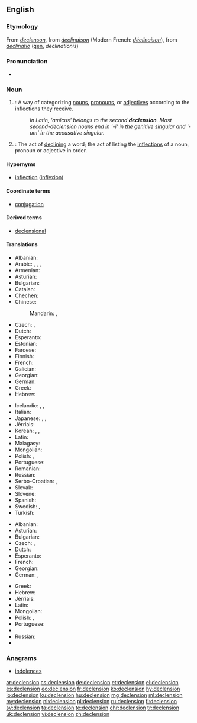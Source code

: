 ==English==

===Etymology===
From {{etyl|enm|en}} ''[[declenson]]'', from {{etyl|frm|en}} ''[[declinaison]]'' (Modern French: ''[[déclinaison]]''), from {{etyl|la|en}} ''[[declinatio]]'' ([[genitive|gen.]] ''declinationis'')

===Pronunciation===
* {{IPA|/dɪˈklɛn.ʃən/}}

===Noun===
{{wikipedia}}
{{en-noun}}

# {{context|grammar|lang=en}}: A way of categorizing [[noun]]s, [[pronoun]]s, or [[adjective]]s according to the inflections they receive.
#: ''In Latin, 'amicus' belongs to the second '''declension'''. Most second-declension nouns end in '-i' in the genitive singular and '-um' in the accusative singular.''
# {{context|grammar|lang=en}}: The act of [[decline|declining]] a word; the act of listing the [[inflection]]s of a noun, pronoun or adjective in order.

====Hypernyms====
* [[inflection]] ([[inflexion]])

====Coordinate terms====
* [[conjugation]]

====Derived terms====
* [[declensional]]

====Translations====
{{trans-top|a way of categorizing nouns}}
* Albanian: {{t|sq|lakim|m}}
* Arabic: {{qualifier|usually of Arabic nouns}} {{t|ar|إعراب|m|tr=ʾiʿrāb|sc=Arab}}, {{t+|ar|صرف|m|tr=ṣarf|sc=Arab}}, {{qualifier|inflection of nouns}} {{t|ar|تصريف الأسماء|m|tr=taṣrīf al-ʾasmāʾ|sc=Arab}}, {{t|ar|تصريف|m|tr=taṣrīf|sc=Arab}}
* Armenian: {{t|hy|հոլովում|tr=holovum|sc=Armn}}
* Asturian: {{t|ast|declinación|f}}
* Bulgarian: {{t|bg|склонение|n|tr=sklonénie}}
* Catalan: {{t|ca|declinació|f}}
* Chechen: {{t|ce|легар}}
* Chinese:
*: Mandarin: {{t|cmn|變格|sc=Hani}}, {{t+|cmn|变格|tr=biàngé|sc=Hani}}
* Czech: {{t+|cs|deklinace|f}}, {{t+|cs|skloňování|n}}
* Dutch: {{t+|nl|verbuiging|f}}
* Esperanto: {{t|eo|deklinacio}}
* Estonian: {{t|ee|käänamine}}
* Faroese: {{t|fo|orðbending|f}}
* Finnish: {{t+|fi|taivutus}}
* French: {{t+|fr|déclinaison|f}}
* Galician: {{t+|gl|declinación|f}}
* Georgian: {{t|ka|ბრუნება|tr=bruneba|sc=Geor}}
* German: {{t+|de|Deklination|f}}
* Greek: {{t+|el|κλίση|f|tr=klísi|sc=Grek}}
* Hebrew: {{t|he|נטייה|f|tr=neti'a|sc=Hebr}}
{{trans-mid}}
* Icelandic: {{t+|is|fallbeyging|f}}, {{t+|is|beyging|f}}, {{t|is|beyging falla|f}}
* Italian: {{t+|it|declinazione|f}}
* Japanese: {{t|ja|語形変化|tr=ごけいへんか, gokei hénka|sc=Jpan}}, {{t+|ja|変化|tr=へんか, hénka|sc=Jpan}}, {{t|ja|ディクレンション|tr=dikurenshon|sc=Jpan}}
* Jèrriais: {{t|roa-jer|dêclyinnaîson|f}}
* Korean: {{t|ko|어형변화|tr=eo-hyeong-byeon-hwa|sc=Hang}}, {{t+|ko|곡용|tr=gok-yong,曲用|sc=Kore}}, {{t|ko|어형변화|tr=eo-hyeong-byeon-hwa,語形變化|sc=Kore}}
* Latin: {{t+|la|declinatio|f}}
* Malagasy: {{t|mg|fihilana ara-tsokajinteny}}
* Mongolian: {{t|mn|тийн ялгал|sc=Cyrl}}
* Polish: {{t+|pl|deklinacja|f}}, {{t|pl|[[odmiana]] [[przez]] [[przypadek|przypadki]]|f}}
* Portuguese: {{t+|pt|declinação|f}}
* Romanian: {{t+|ro|declinare|f}}
* Russian: {{t+|ru|склонение|n|tr=sklonénije}}
* Serbo-Croatian: {{t|sh|deklinacija|f}}, {{t|sh|sklonidba|f}}
* Slovak: {{t|sk|skloňovanie|n}}
* Slovene: {{t+|sl|sklanjatev|f}}
* Spanish: {{t+|es|declinación|f}}
* Swedish: {{t+|sv|deklination}}, {{t+|sv|böjning}}
* Turkish: {{t+|tr|çekim}}
{{trans-bottom}}

{{trans-top|act of declining}}
* Albanian: {{t|sq|lakim|m}}
* Asturian: {{t|ast|declinación|f}}
* Bulgarian: {{t|bg|скланяне|n}}
* Czech: {{t+|cs|deklinace|f}}, {{t+|cs|skloňování|n}}
* Dutch: {{t+|nl|verbuigen|n}}
* Esperanto: {{t|eo|deklinacio}}
* French: {{t+|fr|déclinaison|f}}
* Georgian: {{t|ka|ბრუნება|tr=bruneba|sc=Geor}}
* German: {{t+|de|Beugung|f}}, {{t+|de|Deklination|f}}
{{trans-mid}}
* Greek: {{t+|el|κλίση|f|tr=klísi|sc=Grek}}
* Hebrew: {{t|he|הטיה|f|tr=hat'aya|sc=Hebr}}
* Jèrriais: {{t|roa-jer|dêclyinnaîson|f}}
* Latin: {{t+|la|declinatio|f}}
* Mongolian: {{t|mn|тийн ялгалын ай|sc=Cyrl}}
* Polish: {{t+|pl|deklinacja|f}}, {{t|pl|[[odmiana]] [[przez]] [[przypadek|przypadki]]|f}}
* Portuguese: {{t+|pt|declinação|f}}
* {{trreq|ro}}
* Russian: {{t+|ru|склонение|n|tr=sklonénije|sc=Cyrl}}
* {{trreq|tr}}
{{trans-bottom}}

===Anagrams===
* [[indolences#English|indolences]]

[[ar:declension]]
[[cs:declension]]
[[de:declension]]
[[et:declension]]
[[el:declension]]
[[es:declension]]
[[eo:declension]]
[[fr:declension]]
[[ko:declension]]
[[hy:declension]]
[[io:declension]]
[[ku:declension]]
[[hu:declension]]
[[mg:declension]]
[[ml:declension]]
[[my:declension]]
[[nl:declension]]
[[pl:declension]]
[[ru:declension]]
[[fi:declension]]
[[sv:declension]]
[[ta:declension]]
[[te:declension]]
[[chr:declension]]
[[tr:declension]]
[[uk:declension]]
[[vi:declension]]
[[zh:declension]]
